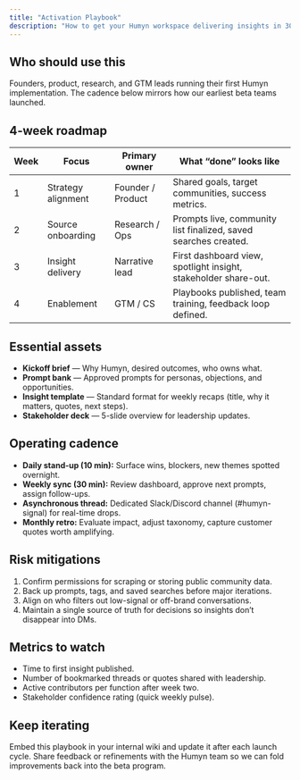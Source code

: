 ```yaml
---
title: "Activation Playbook"
description: "How to get your Humyn workspace delivering insights in 30 days"
---
```


## Who should use this

Founders, product, research, and GTM leads running their first Humyn implementation. The cadence below mirrors how our earliest beta teams launched.

## 4-week roadmap

| Week | Focus | Primary owner | What “done” looks like |
| --- | --- | --- | --- |
| 1 | Strategy alignment | Founder / Product | Shared goals, target communities, success metrics. |
| 2 | Source onboarding | Research / Ops | Prompts live, community list finalized, saved searches created. |
| 3 | Insight delivery | Narrative lead | First dashboard view, spotlight insight, stakeholder share-out. |
| 4 | Enablement | GTM / CS | Playbooks published, team training, feedback loop defined. |

## Essential assets

- **Kickoff brief** — Why Humyn, desired outcomes, who owns what.  
- **Prompt bank** — Approved prompts for personas, objections, and opportunities.  
- **Insight template** — Standard format for weekly recaps (title, why it matters, quotes, next steps).  
- **Stakeholder deck** — 5-slide overview for leadership updates.

## Operating cadence

- **Daily stand-up (10 min):** Surface wins, blockers, new themes spotted overnight.  
- **Weekly sync (30 min):** Review dashboard, approve next prompts, assign follow-ups.  
- **Asynchronous thread:** Dedicated Slack/Discord channel (#humyn-signal) for real-time drops.  
- **Monthly retro:** Evaluate impact, adjust taxonomy, capture customer quotes worth amplifying.

## Risk mitigations

1. Confirm permissions for scraping or storing public community data.  
2. Back up prompts, tags, and saved searches before major iterations.  
3. Align on who filters out low-signal or off-brand conversations.  
4. Maintain a single source of truth for decisions so insights don’t disappear into DMs.

## Metrics to watch

- Time to first insight published.  
- Number of bookmarked threads or quotes shared with leadership.  
- Active contributors per function after week two.  
- Stakeholder confidence rating (quick weekly pulse).

## Keep iterating

Embed this playbook in your internal wiki and update it after each launch cycle. Share feedback or refinements with the Humyn team so we can fold improvements back into the beta program.
